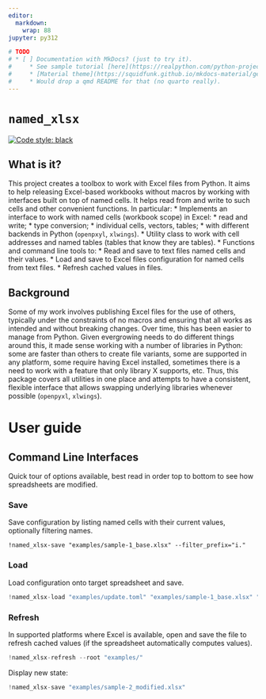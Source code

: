 ```yaml
---
editor:
  markdown:
    wrap: 88
jupyter: py312

# TODO
# * [ ] Documentation with MkDocs? (just to try it).
#     * See sample tutorial [here](https://realpython.com/python-project-documentation-with-mkdocs/#add-module-docstrings).
#     * [Material theme](https://squidfunk.github.io/mkdocs-material/getting-started/).
#     * Would drop a qmd README for that (no quarto really).
---
```

# `named_xlsx`
[![Code style: black](https://img.shields.io/badge/code%20style-black-000000.svg)](https://github.com/psf/black)

## What is it?
This project creates a toolbox to work with Excel files from Python. 
It aims to help releasing Excel-based workbooks without macros
by working with interfaces built on top of named cells.
It helps read from and write to such cells and other convenient functions.
In particular:
* Implements an interface to work with named cells (workbook scope) in Excel:
  * read and write;
  * type conversion;
  * individual cells, vectors, tables;
  * with different backends in Python (`openpxyl`, `xlwings`).
* Utility class to work with cell addresses and named tables (tables that know they are tables).
* Functions and command line tools to:
  * Read and save to text files named cells and their values.
  * Load and save to Excel files configuration for named cells from text files.
  * Refresh cached values in files.

## Background
Some of my work involves publishing Excel files for the use of others,
typically under the constraints of no macros and 
ensuring that all works as intended and without breaking changes.
Over time, this has been easier to manage from Python.
Given evergrowing needs to do different things around this, 
it made sense working with a number of libraries in Python:
some are faster than others to create file variants, 
some are supported in any platform, 
some require having Excel installed,
sometimes there is a need to work with a feature that only library X supports, etc.
Thus, this package covers all utilities in one place and attempts to have a
consistent, flexible interface that allows swapping underlying libraries whenever possible
(`openpyxl`, `xlwings`).


# User guide
## Command Line Interfaces
Quick tour of options available, best read in order top to bottom
to see how spreadsheets are modified.

### Save
Save configuration by listing named cells with their current values,
optionally filtering names.

```commandline
!named_xlsx-save "examples/sample-1_base.xlsx" --filter_prefix="i."
```

### Load
Load configuration onto target spreadsheet and save.

```python
!named_xlsx-load "examples/update.toml" "examples/sample-1_base.xlsx" "examples/sample-2_modified.xlsx"
```

### Refresh
In supported platforms where Excel is available, open and save the file to refresh cached values
(if the spreadsheet automatically computes values).

```python
!named_xlsx-refresh --root "examples/"
```

Display new state:
```python
!named_xlsx-save "examples/sample-2_modified.xlsx"
```
